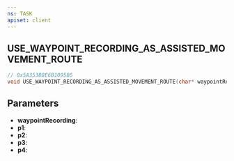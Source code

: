 ```yaml
---
ns: TASK
apiset: client
---
```

## USE_WAYPOINT_RECORDING_AS_ASSISTED_MOVEMENT_ROUTE

```c
// 0x5A353B8E6B1095B5
void USE_WAYPOINT_RECORDING_AS_ASSISTED_MOVEMENT_ROUTE(char* waypointRecording, BOOL p1, float p2, float p3, BOOL p4);
```


## Parameters
* **waypointRecording**:
* **p1**:
* **p2**:
* **p3**:
* **p4**: